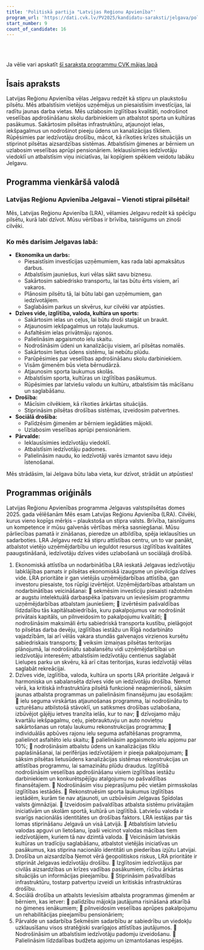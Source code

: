 ```yaml
---
title: 'Politiskā partija "Latvijas Reģionu Apvienība"'
program_url: 'https://dati.cvk.lv/PV2025/kandidatu-saraksti/jelgava/politiska-partija-latvijas-regionu-apvieniba'
start_number: 9
count_of_candidate: 16
---
```



<Badge text="Ekonomiskā attīstība" variant="note" size="small" /> <Badge text="Dzīves vides uzlabošana" variant="note" size="small" /> <Badge text="Izglītības kvalitāte" variant="note" size="small" /> <Badge text="Sociālā drošība" variant="note" size="small" /> <Badge text="Iedzīvotāju drošība" variant="note" size="small" />

<br/><br/> 

<Card title='Šis ir mākslīga intelekta ģenerēts apraksts' icon='starlight'>
    Ja vēlie vari apskatīt <a href={frontmatter.program_url} target='_blank'>šī saraksta programmu CVK mājas lapā</a>
    </Card>

## Īsais apraksts

Latvijas Reģionu Apvienība vēlas Jelgavu redzēt kā stipru un plaukstošu pilsētu. Mēs atbalstīsim vietējos uzņēmējus un piesaistīsim investīcijas, lai radītu jaunas darba vietas. Mēs uzlabosim izglītības kvalitāti, nodrošinot veselības apdrošināšanu skolu darbiniekiem un atbalstot sporta un kultūras pasākumus. Sakārtosim pilsētas infrastruktūru, atjaunojot ielas, iekšpagalmus un nodrošinot pieeju ūdens un kanalizācijas tīkliem. Rūpēsimies par iedzīvotāju drošību, mācot, kā rīkoties krīzes situācijās un stiprinot pilsētas aizsardzības sistēmas. Atbalstīsim ģimenes ar bērniem un uzlabosim veselības aprūpi pensionāriem. Ieklausīsimies iedzīvotāju viedoklī un atbalstīsim viņu iniciatīvas, lai kopīgiem spēkiem veidotu labāku Jelgavu.

## Programma vienkāršā valodā

### Latvijas Reģionu Apvienība Jelgavai – Vienoti stiprai pilsētai!

Mēs, Latvijas Reģionu Apvienība (LRA), vēlamies Jelgavu redzēt kā spēcīgu pilsētu, kurā labi dzīvot. Mūsu vērtības ir brīvība, taisnīgums un zinoši cilvēki.

### Ko mēs darīsim Jelgavas labā:

*   **Ekonomika un darbs:**
    *   Piesaistīsim investīcijas uzņēmumiem, kas rada labi apmaksātus darbus.
    *   Atbalstīsim jauniešus, kuri vēlas sākt savu biznesu.
    *   Sakārtosim sabiedrisko transportu, lai tas būtu ērts visiem, arī vakaros.
    *   Plānosim pilsētu tā, lai būtu labi gan uzņēmumiem, gan iedzīvotājiem.
    *   Saglabāsim parkus un skvērus, kur cilvēki var atpūsties.
*   **Dzīves vide, izglītība, valoda, kultūra un sports:**
    *   Sakārtosim ielas un ceļus, lai būtu droši staigāt un braukt.
    *   Atjaunosim iekšpagalmus un rotaļu laukumus.
    *   Asfaltēsim ielas privātmāju rajonos.
    *   Palielināsim apgaismoto ielu skaitu.
    *   Nodrošināsim ūdeni un kanalizāciju visiem, arī pilsētas nomalēs.
    *   Sakārtosim lietus ūdens sistēmu, lai nebūtu plūdu.
    *   Parūpēsimies par veselības apdrošināšanu skolu darbiniekiem.
    *   Visām ģimenēm būs vieta bērnudārzā.
    *   Atjaunosim sporta laukumus skolās.
    *   Atbalstīsim sporta, kultūras un izglītības pasākumus.
    *   Rūpēsimies par latviešu valodu un kultūru, atbalstīsim tās mācīšanu un saglabāšanu.
*   **Drošība:**
    *   Mācīsim cilvēkiem, kā rīkoties ārkārtas situācijās.
    *   Stiprināsim pilsētas drošības sistēmas, izveidosim patvertnes.
*   **Sociālā drošība:**
    *   Palīdzēsim ģimenēm ar bērniem iegādāties mājokli.
    *   Uzlabosim veselības aprūpi pensionāriem.
*   **Pārvalde:**
    *   Ieklausīsimies iedzīvotāju viedoklī.
    *   Atbalstīsim iedzīvotāju padomes.
    *   Palielināsim naudu, ko iedzīvotāji varēs izmantot savu ideju īstenošanai.

Mēs strādāsim, lai Jelgava būtu laba vieta, kur dzīvot, strādāt un atpūsties!

## Programmas oriģināls

Latvijas Reģionu Apvienības programma Jelgavas valstspilsētas domes 2025. gada vēlēšanām
Mēs esam Latvijas Reģionu Apvienība (LRA). Cilvēki, kurus vieno kopīgs mērķis – plaukstoša un stipra valsts. Brīvība, taisnīgums un kompetence ir mūsu galvenās vērtības mērķa sasniegšanai. Mūsu pārliecības pamatā ir zināšanas, pieredze un atbildība, spēja ieklausīties un sadarboties. LRA Jelgavu redz kā stipru attīstības centru, un to var panākt, atbalstot vietējo uzņēmējdarbību un ieguldot resursus izglītības kvalitātes paaugstināšanā, iedzīvotāju dzīves vides uzlabošanā un sociālajā drošībā.
1. Ekonomiskā attīstība un nodarbinātība
LRA ieskatā Jelgavas iedzīvotāju labklājības pamats ir pilsētas ekonomiskā izaugsme un pievilcīga dzīves vide. LRA prioritāte ir gan vietējās uzņēmējdarbības attīstība, gan investoru piesaiste, tos rūpīgi izvērtējot. Uzņēmējdarbības atbalstam un nodarbinātības veicināšanai:
 sekmēsim investīciju piesaisti ražotnēm ar augstu intelektuālā darbaspēka īpatsvaru un ieviesīsim programmu uzņēmējdarbības atbalstam jauniešiem;
 izvērtēsim pašvaldības līdzdalību tās kapitālsabiedrībās, kuru pakalpojumus var nodrošināt privātais kapitāls, un pilnveidosim to pakalpojumu kvalitāti;
 nodrošināsim maksimāli ērtu sabiedriskā transporta kustību, pielāgojot to pilsētas darba devēju, izglītības iestāžu un Rīgā nodarbināto vajadzībām, lai arī vēlās vakara stundās galvenajos virzienos kursētu sabiedriskais transports;
 veiksim izmaiņas pilsētas teritorijas plānojumā, lai nodrošinātu sabalansētu vidi uzņēmējdarbībai un iedzīvotāju interesēm; atbalstīsim iedzīvotāju centienus saglabāt Lielupes parku un skvēru, kā arī citas teritorijas, kuras iedzīvotāji vēlas saglabāt rekreācijai.
2. Dzīves vide, izglītība, valoda, kultūra un sports
LRA prioritāte Jelgavā ir harmoniska un sabalansēta dzīves vide un iedzīvotāju drošība. Ņemot vērā, ka kritiskā infrastruktūra pilsētā funkcionē neapmierinoši, sāksim jaunas atbalsta programmas un palielināsim finansējumu jau esošajām:
 ielu seguma virskārtas atjaunošanas programma, lai nodrošinātu to uzturēšanu atbilstošā stāvoklī, un satiksmes drošības uzlabošana, izbūvējot gājēju ietves tranzīta ielās, kur to nav;
 dzīvojamo māju kvartālu iekšpagalmu, ceļu, piebrauktuvju un auto novietņu sakārtošanas un rotaļu laukumu rekonstrukcijas programma;
 individuālās apbūves rajonu ielu seguma asfaltēšanas programma, palielinot asfaltēto ielu skaitu;
 palielināsim apgaismoto ielu apjomu par 10%;
 nodrošināsim atbalstu ūdens un kanalizācijas tīklu paplašināšanai, lai perifērijas iedzīvotājiem ir pieeja pakalpojumam;
 sāksim pilsētas lietusūdens kanalizācijas sistēmas rekonstrukcijas un attīstības programmu, lai samazinātu plūdu draudus.
Izglītībā nodrošināsim veselības apdrošināšanu visiem izglītības iestāžu darbiniekiem un konkurētspējīgu atalgojumu no pašvaldības finansētajiem.
 Nodrošināsim visu pieprasījumu pēc vietām pirmsskolas izglītības iestādēs.
 Rekonstruēsim sporta laukumus izglītības iestādēm, kurām tie nav atjaunoti, un uzbūvēsim Jelgavas Spīdolas valsts ģimnāzijai.
 Izveidosim pašvaldības atbalsta sistēmu privātajām iniciatīvām un skolām sportā, kultūrā un izglītībā.
Latviešu valoda ir svarīgs nacionālās identitātes un drošības faktors. LRA iestājas par tās lomas stiprināšanu Jelgavā un visā Latvijā.
 Atbalstīsim latviešu valodas apguvi un lietošanu, īpaši veicinot valodas mācības tiem iedzīvotājiem, kuriem tā nav dzimtā valoda.
 Veicināsim latviskās kultūras un tradīciju saglabāšanu, atbalstot vietējās iniciatīvas un pasākumus, kas stiprina nacionālo identitāti un piederības izjūtu Latvijai.
3. Drošība un aizsardzība
Ņemot vērā ģeopolitiskos riskus, LRA prioritāte ir stiprināt Jelgavas iedzīvotāju drošību.
 Izglītosim iedzīvotājus par civilās aizsardzības un krīzes vadības pasākumiem, rīcību ārkārtas situācijās un informācijas pieejamību.
 Stiprināsim pašvaldības infrastruktūru, tostarp patvertņu izveidi un kritiskās infrastruktūras drošību.
4. Sociālā drošība un atbalsts
Ieviesīsim atbalsta programmas ģimenēm ar bērniem, kas ietver:
 palīdzību mājokļa jautājuma risināšanā atkarībā no ģimenes ienākumiem;
 pilnveidosim veselības aprūpes pakalpojumu un rehabilitācijas pieejamību pensionāriem;
5. Pārvalde un sadarbība
Sekmēsim sadarbību ar sabiedrību un viedokļu uzklausīšanu visos stratēģiski svarīgajos attīstības jautājumos.
 Nodrošināsim un atbalstīsim iedzīvotāju padomju izveidošanu.
 Palielināsim līdzdalības budžeta apjomu un izmantošanas iespējas.
